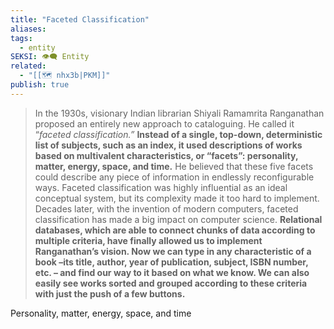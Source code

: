 ```yaml
---
title: "Faceted Classification"
aliases: 
tags:
  - entity
SEKSI: 👁️‍🗨️ Entity
related:
  - "[[🗺️ nhx3b|PKM]]"
publish: true
---
```



> In the 1930s, visionary Indian librarian Shiyali Ramamrita Ranganathan proposed an entirely new approach to cataloguing. He called it “_faceted classification.”_ **Instead of a single, top-down, deterministic list of subjects, such as an index, it used descriptions of works based on multivalent characteristics, or “facets”: personality, matter, energy, space, and time.** He believed that these five facets could describe any piece of information in endlessly reconfigurable ways. Faceted classification was highly influential as an ideal conceptual system, but its complexity made it too hard to implement. Decades later, with the invention of modern computers, faceted classification has made a big impact on computer science. **Relational databases, which are able to connect chunks of data according to multiple criteria, have finally allowed us to implement Ranganathan’s vision. Now we can type in any characteristic of a book –its title, author, year of publication, subject, ISBN number, etc. – and find our way to it based on what we know. We can also easily see works sorted and grouped according to these criteria with just the push of a few buttons.**

Personality, matter, energy, space, and time

